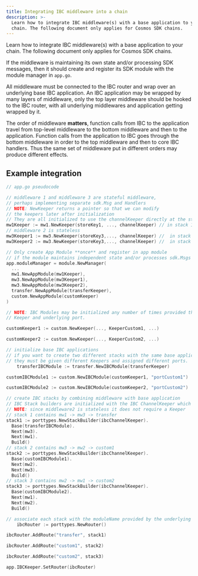 ```yaml
---
title: Integrating IBC middleware into a chain
description: >-
  Learn how to integrate IBC middleware(s) with a base application to your
  chain. The following document only applies for Cosmos SDK chains.
---
```

Learn how to integrate IBC middleware(s) with a base application to your chain. The following document only applies for Cosmos SDK chains.

If the middleware is maintaining its own state and/or processing SDK messages, then it should create and register its SDK module with the module manager in `app.go`.

All middleware must be connected to the IBC router and wrap over an underlying base IBC application. An IBC application may be wrapped by many layers of middleware, only the top layer middleware should be hooked to the IBC router, with all underlying middlewares and application getting wrapped by it.

The order of middleware **matters**, function calls from IBC to the application travel from top-level middleware to the bottom middleware and then to the application. Function calls from the application to IBC goes through the bottom middleware in order to the top middleware and then to core IBC handlers. Thus the same set of middleware put in different orders may produce different effects.

## Example integration

```go expandable
// app.go pseudocode

// middleware 1 and middleware 3 are stateful middleware, 
// perhaps implementing separate sdk.Msg and Handlers
// NOTE: NewKeeper returns a pointer so that we can modify
// the keepers later after initialization
// They are all initialized to use the channelKeeper directly at the start
mw1Keeper := mw1.NewKeeper(storeKey1, ..., channelKeeper) // in stack 1 & 3
// middleware 2 is stateless
mw3Keeper1 := mw3.NewKeeper(storeKey3,..., channelKeeper) //  in stack 1
mw3Keeper2 := mw3.NewKeeper(storeKey3,..., channelKeeper) //  in stack 2

// Only create App Module **once** and register in app module
// if the module maintains independent state and/or processes sdk.Msgs
app.moduleManager = module.NewManager(
  ...
  mw1.NewAppModule(mw1Keeper),
  mw3.NewAppModule(mw3Keeper1),
  mw3.NewAppModule(mw3Keeper2),
  transfer.NewAppModule(transferKeeper),
  custom.NewAppModule(customKeeper)
)

// NOTE: IBC Modules may be initialized any number of times provided they use a separate
// Keeper and underlying port.

customKeeper1 := custom.NewKeeper(..., KeeperCustom1, ...)

customKeeper2 := custom.NewKeeper(..., KeeperCustom2, ...)

// initialize base IBC applications
// if you want to create two different stacks with the same base application,
// they must be given different Keepers and assigned different ports.
    transferIBCModule := transfer.NewIBCModule(transferKeeper)

customIBCModule1 := custom.NewIBCModule(customKeeper1, "portCustom1")

customIBCModule2 := custom.NewIBCModule(customKeeper2, "portCustom2")

// create IBC stacks by combining middleware with base application
// IBC Stack builders are initialized with the IBC ChannelKeeper which is the top-level ICS4Wrapper
// NOTE: since middleware2 is stateless it does not require a Keeper
// stack 1 contains mw1 -> mw3 -> transfer
stack1 := porttypes.NewStackBuilder(ibcChannelKeeper).
  Base(transferIBCModule).
  Next(mw3).
  Next(mw1).
  Build()
// stack 2 contains mw3 -> mw2 -> custom1
stack2 := porttypes.NewStackBuilder(ibcChannelKeeper).
  Base(customIBCModule1).
  Next(mw2).
  Next(mw3).
  Build()
// stack 3 contains mw2 -> mw1 -> custom2
stack3 := porttypes.NewStackBuilder(ibcChannelKeeper).
  Base(customIBCModule2).
  Next(mw1).
  Next(mw2).
  Build()

// associate each stack with the moduleName provided by the underlying Keeper
    ibcRouter := porttypes.NewRouter()

ibcRouter.AddRoute("transfer", stack1)

ibcRouter.AddRoute("custom1", stack2)

ibcRouter.AddRoute("custom2", stack3)

app.IBCKeeper.SetRouter(ibcRouter)
```

